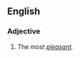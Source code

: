 ==English==

===Adjective===
{{head|en|adjective superlative form}}

# {{en-superlative of|pleasant}} The ''most [[pleasant]].''